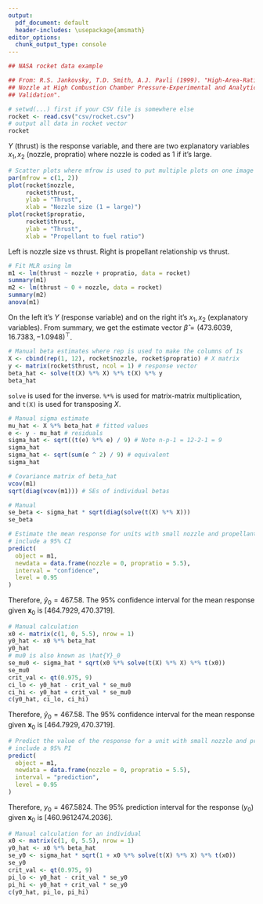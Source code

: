 ```yaml
---
output:
  pdf_document: default
  header-includes: \usepackage{amsmath}
editor_options: 
  chunk_output_type: console
---
```


```r
## NASA rocket data example

## From: R.S. Jankovsky, T.D. Smith, A.J. Pavli (1999). "High-Area-Ratio Rocket
## Nozzle at High Combustion Chamber Pressure-Experimental and Analytical
## Validation".

# setwd(...) first if your CSV file is somewhere else
rocket <- read.csv("csv/rocket.csv")
# output all data in rocket vector
rocket
```

$Y$ (thrust) is the response variable, and there
are two explanatory variables $x_1,x_2$
(nozzle, propratio) where nozzle is coded
as 1 if it's large.

```r
# Scatter plots where mfrow is used to put multiple plots on one image
par(mfrow = c(1, 2))
plot(rocket$nozzle,
     rocket$thrust,
     ylab = "Thrust",
     xlab = "Nozzle size (1 = large)")
plot(rocket$propratio,
     rocket$thrust,
     ylab = "Thrust",
     xlab = "Propellant to fuel ratio")
```

Left is nozzle size vs thrust. Right is propellant
relationship vs thrust.

```r
# Fit MLR using lm
m1 <- lm(thrust ~ nozzle + propratio, data = rocket)
summary(m1)
m2 <- lm(thrust ~ 0 + nozzle, data = rocket)
summary(m2)
anova(m1)
```

On the left it's $Y$ (response variable) and on the
right it's $x_1,x_2$ (explanatory variables).
From summary, we get the estimate vector
$\hat{\beta}=(473.6039, 16.7383,-1.0948)^\top$.

```r
# Manual beta estimates where rep is used to make the columns of 1s
X <- cbind(rep(1, 12), rocket$nozzle, rocket$propratio) # X matrix
y <- matrix(rocket$thrust, ncol = 1) # response vector
beta_hat <- solve(t(X) %*% X) %*% t(X) %*% y
beta_hat
```

`solve` is used for the inverse. `%*%` is used
for matrix-matrix multiplication, and `t(X)`
is used for transposing $X$.

```r
# Manual sigma estimate
mu_hat <- X %*% beta_hat # fitted values
e <- y - mu_hat # residuals
sigma_hat <- sqrt((t(e) %*% e) / 9) # Note n-p-1 = 12-2-1 = 9
sigma_hat
sigma_hat <- sqrt(sum(e ^ 2) / 9) # equivalent
sigma_hat
```
\begin{itemize}
  \item $\hat{\boldsymbol{\mu}}=X\hat{\boldsymbol{\beta}}$
  \item $\boldsymbol{e}=\boldsymbol{y}-\hat{\boldsymbol{\mu}}$
  \item $\hat{\sigma}=\sqrt{\biggl(\sum_{i=1}^{n}e_i^2\biggr)/9}=2.6545$, or
  \item $\hat{\sigma}=\sqrt{(\boldsymbol{e}^\top\boldsymbol{e})/9}=2.6545$
\end{itemize}
```r
# Covariance matrix of beta_hat
vcov(m1)
sqrt(diag(vcov(m1))) # SEs of individual betas

# Manual
se_beta <- sigma_hat * sqrt(diag(solve(t(X) %*% X)))
se_beta
```

\begin{itemize}
  \item $Se(\hat{\boldsymbol{\beta}})=\hat{\sigma}\sqrt{(X^\top X)^{-1}}=(4.71, 1.53, 0.94)^{\top}$
\end{itemize}

```r
# Estimate the mean response for units with small nozzle and propellant ratio 5.5
# include a 95% CI
predict(
  object = m1,
  newdata = data.frame(nozzle = 0, propratio = 5.5),
  interval = "confidence",
  level = 0.95
)
```

Therefore, $\hat{y}_0=467.58$. The 95\% confidence interval for the mean
response given $\boldsymbol{x}_0$ is $[464.7929,470.3719]$.

```r
# Manual calculation
x0 <- matrix(c(1, 0, 5.5), nrow = 1)
y0_hat <- x0 %*% beta_hat
y0_hat
# mu0 is also known as \hat{Y}_0
se_mu0 <- sigma_hat * sqrt(x0 %*% solve(t(X) %*% X) %*% t(x0))
se_mu0
crit_val <- qt(0.975, 9)
ci_lo <- y0_hat - crit_val * se_mu0
ci_hi <- y0_hat + crit_val * se_mu0
c(y0_hat, ci_lo, ci_hi)
```

\begin{itemize}
  \item $\boldsymbol{x}_0=\begin{bmatrix}1&0&5.5\end{bmatrix}$
  \item $\hat{y}_0=\boldsymbol{x}_0\hat{\boldsymbol{\beta}}=467.5824$
  \item $Se(\hat{Y}_0)=\hat{\sigma}\sqrt{\boldsymbol{x}_0(X^\top X)^{-1}\boldsymbol{x}_0^\top}=
  1.233132$
\end{itemize}
Therefore, $\hat{y}_0=467.58$. The 95\% confidence interval for the mean
response given $\boldsymbol{x}_0$ is $[464.7929,470.3719]$.

```r
# Predict the value of the response for a unit with small nozzle and propellant ratio 5.5
# include a 95% PI
predict(
  object = m1,
  newdata = data.frame(nozzle = 0, propratio = 5.5),
  interval = "prediction",
  level = 0.95
)
```

Therefore, $y_0=467.5824$. The 95\% prediction interval for the
response $(y_0)$ given $\boldsymbol{x}_0$ is $[460.9612 474.2036]$.

```r
# Manual calculation for an individual
x0 <- matrix(c(1, 0, 5.5), nrow = 1)
y0_hat <- x0 %*% beta_hat
se_y0 <- sigma_hat * sqrt(1 + x0 %*% solve(t(X) %*% X) %*% t(x0))
se_y0
crit_val <- qt(0.975, 9)
pi_lo <- y0_hat - crit_val * se_y0
pi_hi <- y0_hat + crit_val * se_y0
c(y0_hat, pi_lo, pi_hi)
```

\begin{itemize}
  \item $Se(Y_0-\hat{Y}_0)=\hat{\sigma}\sqrt{1+\boldsymbol{x}_0(X^\top X)^{-1}\boldsymbol{x}_0^\top}=2.926941$
\end{itemize}
